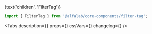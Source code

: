 


<Meta
    title='Компоненты/FilterTag'
    component={FilterTag}
/>

<!-- Canvas -->

<Story name='FilterTag'>
    <div style={{
        padding: '8px',
        position: 'absolute',
        top: 0,
        left: 0,
        right: 0,
        bottom: 0,
    }}>
        <FilterTag
            size={select('size', SIZES, 's')}
            variant={select('variant',['default', 'alt'], 'default')}
            disabled={boolean('disabled', false)}
            checked={boolean('checked', false)}
            open={boolean('open', false)}
        >
            {text('children', 'FilterTag')}
        </FilterTag>
    </div>
</Story>

<!-- Docs -->

<ComponentHeader
    name='FilterTag'
    version={version}
    package='@alfalab/core-components/filter-tag'
    design='https://www.figma.com/file/cdNnkh2QdxuvYLrBm4cubM/Web-%3A%3A-Core-Default-Components?node-id=7300%3A40133'
/>

```jsx
import { FilterTag } from '@alfalab/core-components/filter-tag';
```

<Tabs
    description={<Description />}
    props={<Props of={FilterTagTS} />}
    cssVars={<CssVars css={styles} />}
    changelog={<Changelog />}
/>
